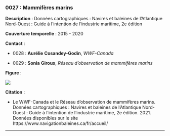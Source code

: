 ### 0027 : Mammifères marins {-}

<!-- -------------------------------------------------- -->
**Description** : Données cartographiques : Navires et baleines de l’Atlantique Nord-Ouest : Guide à l’intention de l’industrie maritime, 2e édition

<!-- -------------------------------------------------- -->


<!-- -------------------------------------------------- -->

  **Couverture temporelle** : 2015 - 2020



<!-- -------------------------------------------------- -->
**Contact** :


  - 0028 : **Aurélie** **Cosandey-Godin**, *WWF-Canada*

  - 0029 : **Sonia** **Giroux**, *Réseau d'observation de mammifères marins*


<!-- -------------------------------------------------- -->
**Figure** :

![](../figures/figures-format/data0027.png)


<!-- -------------------------------------------------- -->
**Citation** :


  - Le WWF-Canada et le Réseau d’observation de mammifères marins. Données cartographiques : Navires et baleines de l’Atlantique Nord-Ouest : Guide à l’intention de l’industrie maritime, 2e édition. 2021. Données disponibles sur le site https://www.navigationbaleines.ca/fr/accueil/




<!-- -------------------------------------------------- -->



<hr>
<br>
